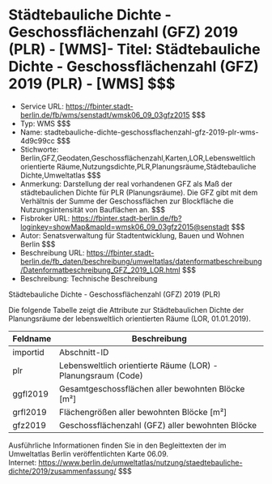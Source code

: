 # Städtebauliche Dichte - Geschossflächenzahl (GFZ) 2019 (PLR) - [WMS]- Titel: Städtebauliche Dichte - Geschossflächenzahl (GFZ) 2019 (PLR) - [WMS] $$$
- Service URL: https://fbinter.stadt-berlin.de/fb/wms/senstadt/wmsk06_09_03gfz2015 $$$
- Typ: WMS $$$
- Name: stadtebauliche-dichte-geschossflachenzahl-gfz-2019-plr-wms-4d9c99cc $$$
- Stichworte: Berlin,GFZ,Geodaten,Geschossflächenzahl,Karten,LOR,Lebensweltlich orientierte Räume,Nutzungsdichte,PLR,Planungsräume,Städtebauliche Dichte,Umweltatlas $$$
- Anmerkung: Darstellung der real vorhandenen GFZ als Maß der städtebaulichen Dichte für PLR (Planungsräume). Die GFZ gibt mit dem Verhältnis der Summe der Geschossflächen zur Blockfläche die Nutzungsintensität von Bauflächen an. $$$
- Fisbroker URL: https://fbinter.stadt-berlin.de/fb?loginkey=showMap&mapId=wmsk06_09_03gfz2015@senstadt $$$
- Autor: Senatsverwaltung für Stadtentwicklung, Bauen und Wohnen Berlin $$$
- Beschreibung URL: https://fbinter.stadt-berlin.de/fb_daten/beschreibung/umweltatlas/datenformatbeschreibung/Datenformatbeschreibung_GFZ_2019_LOR.html $$$
- Beschreibung: Technische Beschreibung 

Städtebauliche Dichte - Geschossflächenzahl (GFZ) 2019 (PLR)

Die folgende Tabelle zeigt die Attribute zur Städtebaulichen Dichte der Planungsräume der lebensweltlich orientierten Räume (LOR, 01.01.2019).

| **Feldname** | **Beschreibung**                                             |
| ------------ | ------------------------------------------------------------ |
| importid     | Abschnitt-ID                                                 |
| plr          | Lebensweltlich orientierte Räume (LOR) - Planungsraum (Code) |
| ggfl2019     | Gesamtgeschossflächen aller bewohnten Blöcke \[m²\]          |
| grfl2019     | Flächengrößen aller bewohnten Blöcke \[m²\]                  |
| gfz2019      | Geschossflächenzahl (GFZ) aller bewohnten Blöcke             |

Ausführliche Informationen finden Sie in den Begleittexten der im Umweltatlas Berlin veröffentlichten Karte 06.09.  
Internet: https://www.berlin.de/umweltatlas/nutzung/staedtebauliche-dichte/2019/zusammenfassung/ $$$
